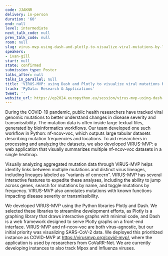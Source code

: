 ```yaml
---
code: JJAKNR
delivery: in-person
duration: '60'
end: null
level: intermediate
next_talk_code: null
prev_talk_code: null
room: null
slug: virus-mvp-using-dash-and-plotly-to-visualize-viral-mutations-by-lineage
speakers:
- ivan-gill
start: null
state: confirmed
submission_type: Poster
talks_after: null
talks_in_parallel: null
title: 'VIRUS-MVP: using Dash and Plotly to visualize viral mutations by lineage'
track: 'PyData: Research & Applications'
tweet: ''
website_url: https://ep2024.europython.eu/session/virus-mvp-using-dash-and-plotly-to-visualize-viral-mutations-by-lineage
---
```


During the COVID-19 pandemic, public health researchers have tracked viral genomic mutations to better understand changes in disease severity and transmissibility. The mutation data is often inside large textual files, generated by bioinformatics workflows. Our team developed one such workflow in Python: nf-ncov-voc, which outputs large tabular datasets describing mutation frequencies and locations. To aid researchers in processing and analyzing the datasets, we also developed VIRUS-MVP: a web application that visually summarizes multiple nf-ncov-voc datasets in a single heatmap.

Visually analyzing aggregated mutation data through VIRUS-MVP helps identify links between multiple mutations and distinct virus lineages, including lineages labeled as “variants of concern”. VIRUS-MVP has several interactive features to expedite these analyses, including the ability to jump across genes, search for mutations by name, and toggle mutations by frequency. VIRUS-MVP also annotates mutations with known functions impacting disease severity or transmissibility.

We developed VIRUS-MVP using the Python libraries Plotly and Dash. We selected these libraries to streamline development efforts, as Plotly is a graphing library that draws interactive graphs with minimal code, and Dash is a web framework designed to serve Plotly graphs on a front-end interface. VIRUS-MVP and nf-ncov-voc are both virus-agnostic, but our initial priority was visualizing SARS-CoV-2 data. We deployed this prioritized instance as COVID-MVP at https://virusmvp.org/covid-mvp/, where the application is used by researchers from CoVaRR-Net. We are currently developing instances to also track Mpox and Influenza viruses.
